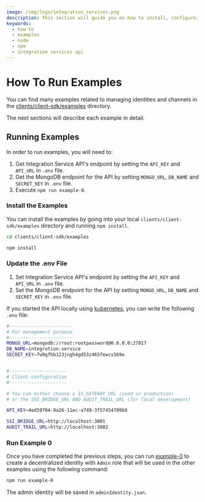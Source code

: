 ```yaml
---
image: /img/logo/integration_services.png
description: This section will guide you on how to install, configure, and run the examples.
keywords:
  - how to
  - examples
  - node
  - npm
  - integration services api
---
```


# How To Run Examples

You can find many examples related to managing identities and channels in the [clients/client-sdk/examples](https://github.com/iotaledger/integration-services/tree/master/clients/client-sdk/examples) directory.

The next sections will describe each example in detail.

## Running Examples

In order to run examples, you will need to:

1. Get Integration Service API's endpoint by setting the `API_KEY` and `API_URL` in `.env` file.
2. Get the MongoDB endpoint for the API by setting `MONGO_URL`, `DB_NAME` and `SECRET_KEY` in `.env` file.
3. Execute `npm run example-0`.

### Install the Examples

You can install the examples by going into your local `clients/client-sdk/examples` directory and running `npm install`.

```bash
cd clients/client-sdk/examples
```

```bash
npm install
```

### Update the .env File

1. Set Integration Service API's endpoint by setting the `API_KEY` and `API_URL` in `.env` file.
2. Set the MongoDB endpoint for the API by setting `MONGO_URL`, `DB_NAME` and `SECRET_KEY` in `.env` file.

If you started the API locally using [kubernetes](../getting_started/installation/kubernetes/local_setup), you can write
the following `.env` file:

```bash
#-----------------------
# For management purpose
#-----------------------
MONGO_URL=mongodb://root:rootpassword@0.0.0.0:27017
DB_NAME=integration-service
SECRET_KEY=7w9gfhb123jngh4gd53z465fewcs569e


#---------------------
# Client configuration
#---------------------

# You can either choose a IS_GATEWAY_URL (used in production)
# or the SSI_BRIDGE_URL AND AUDIT_TRAIL_URL (for local development)

API_KEY=4ed59704-9a26-11ec-a749-3f57454709b9

SSI_BRIDGE_URL=http://localhost:3001
AUDIT_TRAIL_URL=http://localhost:3002
```

### Run Example 0

Once you have completed the previous steps, you can run [example-0](https://github.com/iotaledger/integration-services/blob/master/clients/client-sdk/examples/0-MakeRootIdentityAdmin.ts) to create a decentralized identity with `Admin` role
that will be used in the other examples using the following command:

```bash
npm run example-0
```

The admin identity will be saved in `adminIdentity.json`.

